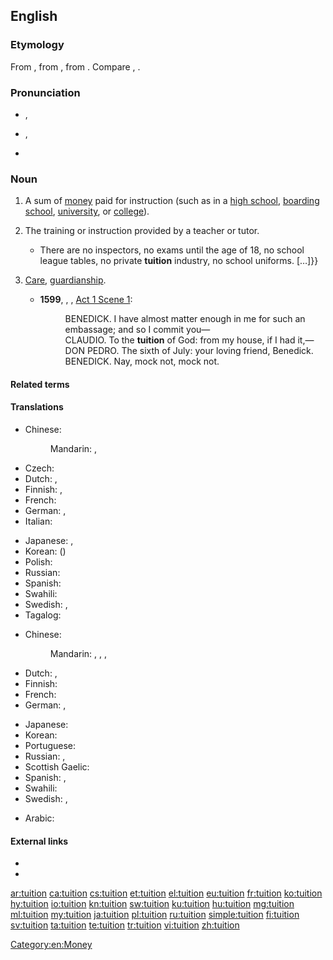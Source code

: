 ==English==
{{wikipedia}}

===Etymology===
From {{etyl|fro|en}}, from {{etyl|la|en}} {{m|la|tuitiō||guard, protection, defense}}, from {{term|tueri|tuēri|to watch, guard, see, observe}}. Compare {{term|intuition}}, {{term|tutor}}.

===Pronunciation===
* {{a|GenAm}} {{enPR|to͞oĭ'shən}}, {{IPA|/tuˈɪʃən/|lang=en}}
* {{a|RP}} {{enPR|tyo͞oĭ'shən}}, {{IPA|/tjuːˈɪʃən/|lang=en}}
* {{rhymes|ɪʃən|lang=en}}

===Noun===
{{en-noun|~}}

# {{lb|en|North American}} A sum of [[money]] paid for instruction (such as in a [[high school]], [[boarding school]], [[university]], or [[college]]).
# The training or instruction provided by a teacher or tutor.
#* {{quote-magazine|date=2013-07-19|author={{w|Peter Wilby}}
|volume=189|issue=6|page=30|magazine={{w|The Guardian Weekly}}
|title=[http://www.theguardian.com/education/2013/jul/01/education-michael-gove-finland-gcse Finland spreads word on schools]
|passage=Imagine a country where children do nothing but play until they start compulsory schooling at age seven. Then, without exception, they attend comprehensives until the age of 16.{{...}}There are no inspectors, no exams until the age of 18, no school league tables, no private '''tuition''' industry, no school uniforms.&nbsp;[&hellip;]}}
# {{lb|en|archaic}} [[care|Care]], [[guardianship]].
#* '''1599''', {{w|William Shakespeare}}, {{w|Much Ado About Nothing}}, [[s:Much Ado About Nothing (Shakespeare)|Act 1 Scene 1]]:
#*: BENEDICK. I have almost matter enough in me for such an embassage; and so I commit you—
#*: CLAUDIO. To the '''tuition''' of God: from my house, if I had it,—
#*: DON PEDRO. The sixth of July: your loving friend, Benedick.
#*: BENEDICK. Nay, mock not, mock not.

====Related terms====
{{rel3|[[tutelage]]
|[[tutelar]]
|[[tutelary]]
|[[tutor]]
|[[tutorial]]}}

====Translations====
{{trans-top|sum of money paid for instruction}}
* Chinese:
*: Mandarin: {{t+|cmn|學費|sc=Hani}}, {{t+|cmn|学费|tr=xuéfèi|sc=Hani}}
* Czech: {{t|cs|školné|n}}
* Dutch: {{t+|nl|toelage|f}}, {{t|nl|studietoelage|f}}
* Finnish: {{t+|fi|lukukausimaksu}}, {{t|fi|koulumaksu}}
* French: {{t|fr|frais de scolarité|m-p}}
* German: {{t+|de|Studiengebühr|f}}, {{t|de|Unterrichtsgebühr|f}}
* Italian: {{t+|it|retta|f}}
{{trans-mid}}
* Japanese: {{t+|ja|学費|tr=がくひ, gakuhi|sc=Jpan}}, {{t+|ja|授業料|tr=じゅぎょうりょう, jugyōryō|sc=Jpan}}
* Korean: {{t+|ko|학비|sc=Kore}} ({{t+|ko|學費|sc=Kore}})
* Polish: {{t|pl|czesne|n}}
* Russian: {{t|ru|пла́та за обуче́ние|f}}
* Spanish: {{t+|es|colegiatura|f}}
* Swahili: {{t+|sw|masomo ya ziada}}
* Swedish: {{t|sv|undervisningsarvode}}, {{t|sv|undervisningsavgift}}
* Tagalog: {{t|tl|bayadturo}}
{{trans-bottom}}

{{trans-top|training or instruction provided by a teacher or tutor}}
* Chinese:
*: Mandarin: {{t+|cmn|講課|sc=Hani}}, {{t+|cmn|讲课|tr=jiǎngkè|sc=Hani}}, {{qualifier|especially after school/work}} {{t+|cmn|補習|sc=Hani}}, {{t+|cmn|补习|tr=bǔxí|sc=Hani}}
* Dutch: {{t+|nl|bijscholing|f}}, {{t+|nl|bijles|f}}
* Finnish: {{t+|fi|opetus}}
* French: {{t+|fr|cours|m-p}}
* German: {{t+|de|Tutorium|n}}, {{t+|de|Unterricht|m}}
{{trans-mid}}
* Japanese: {{t+|ja|教育|tr=きょういく, kyōiku|sc=Jpan}}
* Korean: {{t+|ko|교육|sc=Kore}}
* Portuguese: {{t|pt|tutelagem|f}}
* Russian: {{t+|ru|обуче́ние|n}}, {{t+|ru|заня́тия|p}}
* Scottish Gaelic: {{t|gd|teagasg|m}}
* Spanish: {{t+|es|enseñanza|f}}, {{t+|es|clases|f-p}}
* Swahili: {{t+|sw|masomo ya ziada}}
* Swedish: {{t+|sv|undervisning}}, {{t|sv|handledning}}
{{trans-bottom}}

{{checktrans-top}}
* Arabic: {{t-check|ar|اجور الدراسَة}}
{{trans-mid}}
{{trans-bottom}}

====External links====
* {{R:Webster 1913}}
* {{R:Century 1911}}

[[Category:en:Money]]

[[ar:tuition]]
[[ca:tuition]]
[[cs:tuition]]
[[et:tuition]]
[[el:tuition]]
[[eu:tuition]]
[[fr:tuition]]
[[ko:tuition]]
[[hy:tuition]]
[[io:tuition]]
[[kn:tuition]]
[[sw:tuition]]
[[ku:tuition]]
[[hu:tuition]]
[[mg:tuition]]
[[ml:tuition]]
[[my:tuition]]
[[ja:tuition]]
[[pl:tuition]]
[[ru:tuition]]
[[simple:tuition]]
[[fi:tuition]]
[[sv:tuition]]
[[ta:tuition]]
[[te:tuition]]
[[tr:tuition]]
[[vi:tuition]]
[[zh:tuition]]